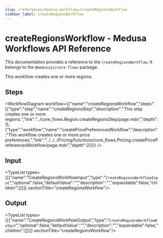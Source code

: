 ```yaml
---
slug: /references/medusa-workflows/createRegionsWorkflow
sidebar_label: createRegionsWorkflow
---
```



# createRegionsWorkflow - Medusa Workflows API Reference

This documentation provides a reference to the `createRegionsWorkflow`. It belongs to the `@medusajs/core-flows` package.

This workflow creates one or more regions.

## Steps

<WorkflowDiagram workflow={{"name":"createRegionsWorkflow","steps":[{"type":"step","name":"createRegionsStep","description":"This step creates one or more regions.","link":"../core_flows.Region.createRegionsStep/page.mdx","depth":1},{"type":"workflow","name":"createPricePreferencesWorkflow","description":"This workflow creates one or more price preferences.","link":"../../../Pricing/functions/core_flows.Pricing.createPricePreferencesWorkflow/page.mdx","depth":2}]}} />

## Input

<TypeList types={[{"name":"CreateRegionsWorkflowInput","type":"`CreateRegionsWorkflowInput`","optional":false,"defaultValue":"","description":"","expandable":false,"children":[]}]}  sectionTitle="createRegionsWorkflow"/>

## Output

<TypeList types={[{"name":"CreateRegionsWorkflowOutput","type":"`CreateRegionsWorkflowOutput`","optional":false,"defaultValue":"","description":"","expandable":false,"children":[]}]}  sectionTitle="createRegionsWorkflow"/>

